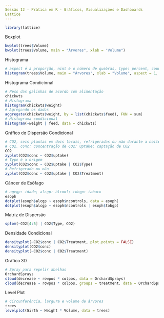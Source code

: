```yaml
---
Sessão 12 - Prática em R - Gráficos, Visualizações e Dashboards
Lattice
---
```


```r
library(lattice)
```

Boxplot
```r
bwplot(trees$Volume)
bwplot(trees$Volume, main = "Árvores", xlab = "Volume")
```

Histograma
```r
# aspect é a proporção, nint é o número de quebras, type: percent, count, density
histogram(trees$Volume, main = "Árvores", xlab = "Volume", aspect = 1, type = "percent", nint = 20)
```

Histograma Condicional
```r
# Peso das galinhas de acordo com alimentação
chickwts
# Histograma
histogram(chickwts$weight)
# Agregando os dados
aggregate(chickwts$weight, by = list(chickwts$feed), FUN = sum)
# Histograma condicional
histogram(~weight | feed, data = chickwts)
```

Gráfico de Dispersão Condicional
```r
# CO2, seis plantas em dois locais, refrigeradas ou não durante a noite
# CO2, conc: concentração de CO2; Uptake: captação de CO2
CO2
xyplot(CO2$conc ~ CO2$uptake)
# Type é a origem
xyplot(CO2$conc ~ CO2$uptake | CO2$Type)
# Refrigerado ou não
xyplot(CO2$conc ~ CO2$uptake | CO2$Treatment)
```

Câncer de Esôfago
```r
# agegp: idade; alcgp: álcool; tobgp: tabaco
esoph
dotplot(esoph$alcgp ~ esoph$ncontrols, data = esoph)
dotplot(esoph$alcgp ~ esoph$ncontrols | esoph$tobgp)
```

Matriz de Dispersão
```r
splom(~CO2[4:5] | CO2$Type, CO2)
```

Densidade Condicional
```r
densityplot(~CO2$conc | CO2$Treatment, plot.points = FALSE)
densityplot(CO2$conc)
densityplot(~CO2$conc | CO2$Treatment)
```

Gráfico 3D
```r
# Spray para repelir abelhas
OrchardSprays
cloud(decrease ~ rowpos * colpos, data = OrchardSprays)
cloud(decrease ~ rowpos * colpos, groups = treatment, data = OrchardSprays)
```

Level Plot
```r
# Circunferência, largura e volume de árvores
trees
levelplot(Girth ~ Height * Volume, data = trees)
```

































